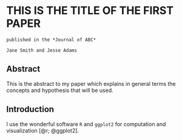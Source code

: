 # THIS IS THE TITLE OF THE FIRST PAPER

```block
published in the *Journal of ABC*
```
```block
Jane Smith and Jesse Adams
```

## Abstract {-}

This is the abstract to my paper which explains in
general terms the concepts and hypothesis that will be used.

## Introduction

I use the wonderful software `R` and `ggplot2` for computation and visualization  [@r; @ggplot2].

